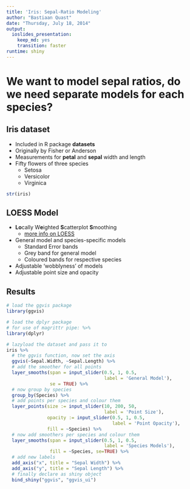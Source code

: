 ```yaml
---
title: 'Iris: Sepal-Ratio Modeling'
author: "Bastiaan Quast"
date: "Thursday, July 18, 2014"
output:
  ioslides_presentation:
    keep_md: yes
    transition: faster
runtime: shiny
---
```



# We want to model sepal ratios, do we need separate models for each species?


## Iris dataset

- Included in R package **datasets**
- Originally by Fisher or Anderson
- Measurements for **petal** and **sepal** width and length
- Fifty flowers of three species
    - Setosa
    - Versicolor
    - Virginica

```r
str(iris)
```


## LOESS Model

 - **Lo**cally W**e**ighted **S**catterplot **S**moothing
    - [more info on LOESS](http://en.wikipedia.org/wiki/Local_regression)
 - General model and species-specific models
    - Standard Error bands
    - Grey band for general model
    - Coloured bands for respective species
 - Adjustable 'wobblyness' of models
 - Adjustable point size and opacity


## Results
```r
# load the ggvis package
library(ggvis)

# load the dplyr package
# for use of magrittr pipe: %>%
library(dplyr)

# lazyload the dataset and pass it to
iris %>%
  # the ggvis function, now set the axis
  ggvis(~Sepal.Width, ~Sepal.Length) %>%
  # add the smoother for all points
  layer_smooths(span = input_slider(0.5, 1, 0.5,
                                    label = 'General Model'),
                se = TRUE) %>%
  # now group by species
  group_by(Species) %>%
  # add points per species and colour them
  layer_points(size := input_slider(10, 200, 50,
                                    label = 'Point Size'),
               opacity := input_slider(0.5, 1, 0.5,
                                       label = 'Point Opacity'),
               fill = ~Species) %>%
  # now add smoothers per species and colour them
  layer_smooths(span = input_slider(0.5, 1, 0.5,
                                    label = 'Species Models'),
                fill = ~Species, se=TRUE) %>%
  # add new labels
  add_axis("x", title = "Sepal Width") %>%
  add_axis("y", title = "Sepal Length") %>%
  # finally declare as shiny object
  bind_shiny("ggvis", "ggvis_ui")
```
